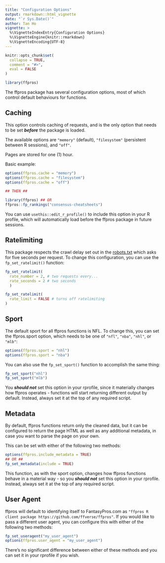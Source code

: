 ```yaml
---
title: "Configuration Options"
output: rmarkdown::html_vignette
date: "`r Sys.Date()`"
author: Tan Ho
vignette: >
  %\VignetteIndexEntry{Configuration Options}
  %\VignetteEngine{knitr::rmarkdown}
  %\VignetteEncoding{UTF-8}
---
```


```r
knitr::opts_chunk$set(
  collapse = TRUE,
  comment = "#>",
  eval = FALSE
)
```

```r
library(ffpros)
```

The ffpros package has several configuration options, most of which control default behaviours for functions.

## Caching

This option controls caching of requests, and is the only option that needs to be set ***before*** the package is loaded.

The available options are `"memory"` (default), `"filesystem"` (persistent between R sessions), and `"off"`.

Pages are stored for one (1) hour.

Basic example:

```r
options(ffpros.cache = "memory") 
options(ffpros.cache = "filesystem")
options(ffpros.cache = "off")

## THEN ##

library(ffpros) ## OR
ffpros::fp_rankings("consensus-cheatsheets")
```

You can use `usethis::edit_r_profile()` to include this option in your R profile, which will automatically load before the ffpros package in future sessions.

## Ratelimiting

This package respects the crawl delay set out in the [robots.txt](https://www.fantasypros.com/robots.txt) which asks for five seconds per request. To change this configuration, you can use the `fp_set_ratelimit()` function:

```r

fp_set_ratelimit(
  rate_number = 2, # two requests every...
  rate_seconds = 2 # two seconds
  ) 

fp_set_ratelimit(
  rate_limit = FALSE # turns off ratelimiting
)

```

## Sport

The default sport for all ffpros functions is NFL. To change this, you can set the ffpros.sport option, which needs to be one of `"nfl"`, `"nba"`, `"nhl"`, or `"mlb"`:

```r
options(ffpros.sport = "nhl")
options(ffpros.sport = "nba")
```

You can also use the `fp_set_sport()` function to accomplish the same thing:

```r
fp_set_sport("nhl")
fp_set_sport("mlb")
```

You ***should not*** set this option in your rprofile, since it materially changes how ffpros operates - functions will start returning different output by default. Instead, always set it at the top of any required script.

## Metadata

By default, ffpros functions return only the cleaned data, but it can be configured to return the page HTML as well as any additional metadata, in case you want to parse the page on your own.

This can be set with either of the following two methods:

```r
options(ffpros.include_metadata = TRUE)
## OR ##
fp_set_metadata(include = TRUE)

```

This function, as with the sport option, changes how ffpros functions behave in a material way - so you ***should not*** set this option in your rprofile. Instead, always set it at the top of any required script.

## User Agent

ffpros will default to identifying itself to FantasyPros.com as `"ffpros R client package https://github.com/ffverse/ffpros"`. If you would like to pass a different user agent, you can configure this with either of the following two methods:

```r
fp_set_useragent("my_user_agent")
options(ffpros.user_agent = "my_user_agent")
```

There's no significant difference between either of these methods and you can set it in your rprofile if you wish.
